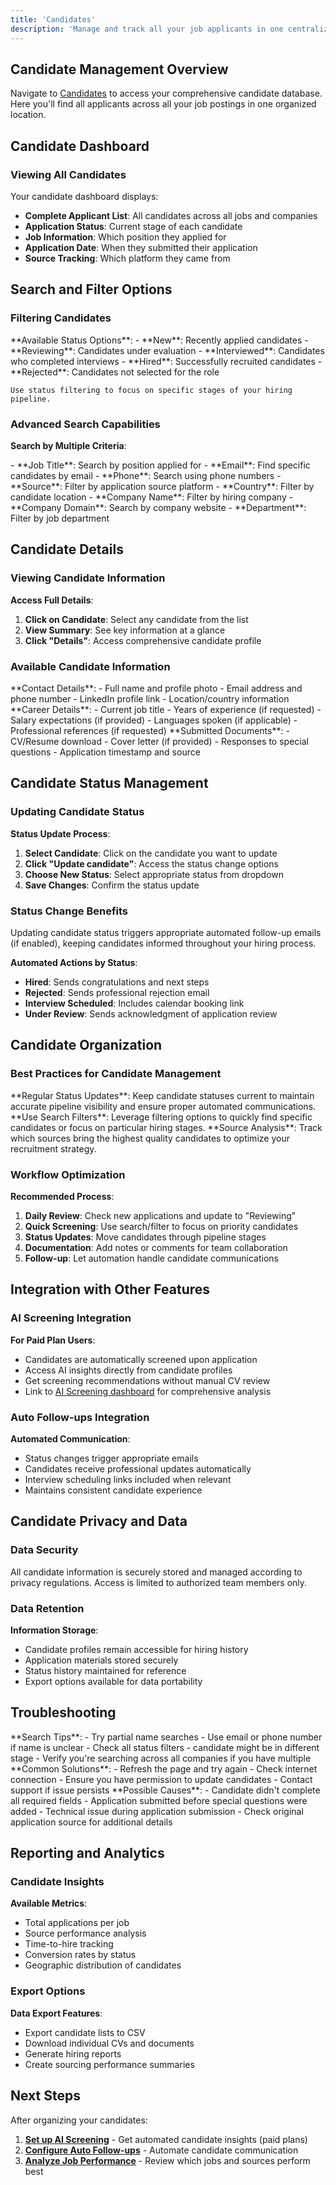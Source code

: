 ```yaml
---
title: 'Candidates'
description: 'Manage and track all your job applicants in one centralized dashboard'
---
```


## Candidate Management Overview

Navigate to [Candidates](https://hirempire.com/candidates) to access your comprehensive candidate database. Here you'll find all applicants across all your job postings in one organized location.

## Candidate Dashboard

### Viewing All Candidates

Your candidate dashboard displays:
- **Complete Applicant List**: All candidates across all jobs and companies
- **Application Status**: Current stage of each candidate
- **Job Information**: Which position they applied for
- **Application Date**: When they submitted their application
- **Source Tracking**: Which platform they came from

## Search and Filter Options

### Filtering Candidates

<AccordionGroup>
  <Accordion icon="filter" title="Filter by Status">
    **Available Status Options**:
    - **New**: Recently applied candidates
    - **Reviewing**: Candidates under evaluation
    - **Interviewed**: Candidates who completed interviews
    - **Hired**: Successfully recruited candidates
    - **Rejected**: Candidates not selected for the role
    
    Use status filtering to focus on specific stages of your hiring pipeline.
  </Accordion>
</AccordionGroup>

### Advanced Search Capabilities

**Search by Multiple Criteria**:

<CardGroup cols={2}>
  <Card title="Candidate Information" icon="user">
    - **Job Title**: Search by position applied for
    - **Email**: Find specific candidates by email
    - **Phone**: Search using phone numbers
    - **Source**: Filter by application source platform
    - **Country**: Filter by candidate location
  </Card>
  <Card title="Company Information" icon="building">
    - **Company Name**: Filter by hiring company
    - **Company Domain**: Search by company website
    - **Department**: Filter by job department
  </Card>
</CardGroup>

## Candidate Details

### Viewing Candidate Information

**Access Full Details**:
1. **Click on Candidate**: Select any candidate from the list
2. **View Summary**: See key information at a glance
3. **Click "Details"**: Access comprehensive candidate profile

### Available Candidate Information

<AccordionGroup>
  <Accordion icon="id-card" title="Personal Information">
    **Contact Details**:
    - Full name and profile photo
    - Email address and phone number
    - LinkedIn profile link
    - Location/country information
  </Accordion>
  
  <Accordion icon="briefcase" title="Professional Information">
    **Career Details**:
    - Current job title
    - Years of experience (if requested)
    - Salary expectations (if provided)
    - Languages spoken (if applicable)
    - Professional references (if requested)
  </Accordion>
  
  <Accordion icon="file-text" title="Application Materials">
    **Submitted Documents**:
    - CV/Resume download
    - Cover letter (if provided)
    - Responses to special questions
    - Application timestamp and source
  </Accordion>
</AccordionGroup>

## Candidate Status Management

### Updating Candidate Status

**Status Update Process**:
1. **Select Candidate**: Click on the candidate you want to update
2. **Click "Update candidate"**: Access the status change options
3. **Choose New Status**: Select appropriate status from dropdown
4. **Save Changes**: Confirm the status update

### Status Change Benefits

<Info>
  Updating candidate status triggers appropriate automated follow-up emails (if enabled), keeping candidates informed throughout your hiring process.
</Info>

**Automated Actions by Status**:
- **Hired**: Sends congratulations and next steps
- **Rejected**: Sends professional rejection email
- **Interview Scheduled**: Includes calendar booking link
- **Under Review**: Sends acknowledgment of application review

## Candidate Organization

### Best Practices for Candidate Management

<Tip>
  **Regular Status Updates**: Keep candidate statuses current to maintain accurate pipeline visibility and ensure proper automated communications.
</Tip>

<Tip>
  **Use Search Filters**: Leverage filtering options to quickly find specific candidates or focus on particular hiring stages.
</Tip>

<Tip>
  **Source Analysis**: Track which sources bring the highest quality candidates to optimize your recruitment strategy.
</Tip>

### Workflow Optimization

**Recommended Process**:

1. **Daily Review**: Check new applications and update to "Reviewing"
2. **Quick Screening**: Use search/filter to focus on priority candidates
3. **Status Updates**: Move candidates through pipeline stages
4. **Documentation**: Add notes or comments for team collaboration
5. **Follow-up**: Let automation handle candidate communications

## Integration with Other Features

### AI Screening Integration

**For Paid Plan Users**:
- Candidates are automatically screened upon application
- Access AI insights directly from candidate profiles
- Get screening recommendations without manual CV review
- Link to [AI Screening dashboard](/ai-screening) for comprehensive analysis

### Auto Follow-ups Integration

**Automated Communication**:
- Status changes trigger appropriate emails
- Candidates receive professional updates automatically
- Interview scheduling links included when relevant
- Maintains consistent candidate experience

## Candidate Privacy and Data

### Data Security

<Info>
  All candidate information is securely stored and managed according to privacy regulations. Access is limited to authorized team members only.
</Info>

### Data Retention

**Information Storage**:
- Candidate profiles remain accessible for hiring history
- Application materials stored securely
- Status history maintained for reference
- Export options available for data portability

## Troubleshooting

<AccordionGroup>
  <Accordion title="Cannot Find Specific Candidate">
    **Search Tips**:
    - Try partial name searches
    - Use email or phone number if name is unclear
    - Check all status filters - candidate might be in different stage
    - Verify you're searching across all companies if you have multiple
  </Accordion>
  
  <Accordion title="Status Update Not Working">
    **Common Solutions**:
    - Refresh the page and try again
    - Check internet connection
    - Ensure you have permission to update candidates
    - Contact support if issue persists
  </Accordion>
  
  <Accordion title="Missing Candidate Information">
    **Possible Causes**:
    - Candidate didn't complete all required fields
    - Application submitted before special questions were added
    - Technical issue during application submission
    - Check original application source for additional details
  </Accordion>
</AccordionGroup>

## Reporting and Analytics

### Candidate Insights

**Available Metrics**:
- Total applications per job
- Source performance analysis
- Time-to-hire tracking
- Conversion rates by status
- Geographic distribution of candidates

### Export Options

**Data Export Features**:
- Export candidate lists to CSV
- Download individual CVs and documents
- Generate hiring reports
- Create sourcing performance summaries

## Next Steps

After organizing your candidates:

1. **[Set up AI Screening](/ai-screening)** - Get automated candidate insights (paid plans)
2. **[Configure Auto Follow-ups](/automated-follow-ups)** - Automate candidate communication
3. **[Analyze Job Performance](/jobs)** - Review which jobs and sources perform best
